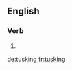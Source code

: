 ==English==

===Verb===
{{head|en}}

# {{present participle of|tusk|lang=en}}

[[de:tusking]]
[[fr:tusking]]